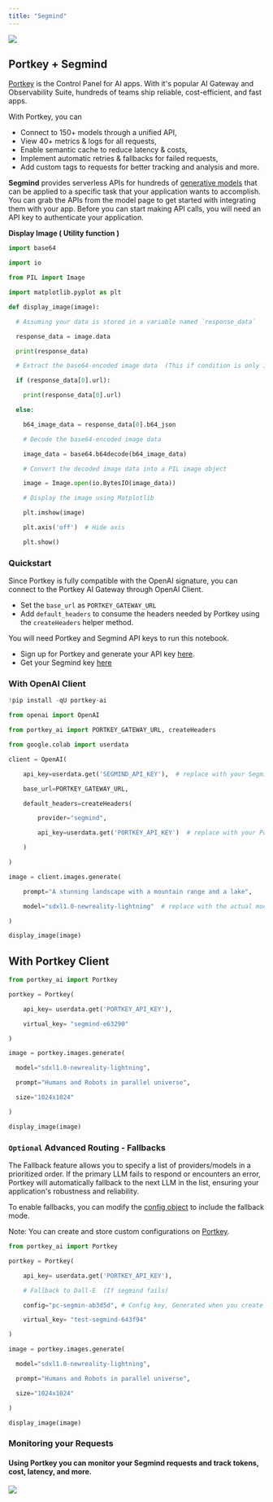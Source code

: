 ```yaml
---
title: "Segmind"
---
```


[![](/images/guides/colab-badge.svg)](https://colab.research.google.com/drive/11FexuOKWtc-0lvlxNt7L4gvIDYli8MdP?usp=sharing)

## Portkey + Segmind

[Portkey](https://app.portkey.ai/) is the Control Panel for AI apps. With it's popular AI Gateway and Observability Suite, hundreds of teams ship reliable, cost-efficient, and fast apps.

With Portkey, you can

* Connect to 150+ models through a unified API,
* View 40+ metrics & logs for all requests,
* Enable semantic cache to reduce latency & costs,
* Implement automatic retries & fallbacks for failed requests,
* Add custom tags to requests for better tracking and analysis and more.

**Segmind** provides serverless APIs for hundreds of [generative models](https://www.segmind.com/models) that can be applied to a specific task that your application wants to accomplish. You can grab the APIs from the model page to get started with integrating them with your app. Before you can start making API calls, you will need an API key to authenticate your application.

**Display Image ( Utility function )**



```py
import base64

import io

from PIL import Image

import matplotlib.pyplot as plt

def display_image(image):

  # Assuming your data is stored in a variable named `response_data`

  response_data = image.data

  print(response_data)

  # Extract the base64-encoded image data  (This if condition is only if we fallback to Dall-E as dall e doesn't provide b64_json instead it gives the direct url)

  if (response_data[0].url):

    print(response_data[0].url)

  else:

    b64_image_data = response_data[0].b64_json

    # Decode the base64-encoded image data

    image_data = base64.b64decode(b64_image_data)

    # Convert the decoded image data into a PIL image object

    image = Image.open(io.BytesIO(image_data))

    # Display the image using Matplotlib

    plt.imshow(image)

    plt.axis('off')  # Hide axis

    plt.show()

```

### Quickstart

Since Portkey is fully compatible with the OpenAI signature, you can connect to the Portkey AI Gateway through OpenAI Client.

* Set the `base_url` as `PORTKEY_GATEWAY_URL`
* Add `default_headers` to consume the headers needed by Portkey using the `createHeaders` helper method.

You will need Portkey and Segmind API keys to run this notebook.

* Sign up for Portkey and generate your API key [here](https://app.portkey.ai/).
* Get your Segmind key [here](https://cloud.segmind.com/console/api-keys)

### With OpenAI Client



```py
!pip install -qU portkey-ai
```



```py
from openai import OpenAI

from portkey_ai import PORTKEY_GATEWAY_URL, createHeaders

from google.colab import userdata

client = OpenAI(

    api_key=userdata.get('SEGMIND_API_KEY'),  # replace with your Segmind API key

    base_url=PORTKEY_GATEWAY_URL,

    default_headers=createHeaders(

        provider="segmind",

        api_key=userdata.get('PORTKEY_API_KEY')  # replace with your Portkey API key

    )

)
```



```py
image = client.images.generate(

    prompt="A stunning landscape with a mountain range and a lake",

    model="sdxl1.0-newreality-lightning"  # replace with the actual model name

)

display_image(image)
```

## With Portkey Client



```py
from portkey_ai import Portkey

portkey = Portkey(

    api_key= userdata.get('PORTKEY_API_KEY'),

    virtual_key= "segmind-e63290"

)
```



```py
image = portkey.images.generate(

  model="sdxl1.0-newreality-lightning",

  prompt="Humans and Robots in parallel universe",

  size="1024x1024"

)

display_image(image)
```

### `Optional` Advanced Routing - Fallbacks

The Fallback feature allows you to specify a list of providers/models in a prioritized order. If the primary LLM fails to respond or encounters an error, Portkey will automatically fallback to the next LLM in the list, ensuring your application's robustness and reliability.

To enable fallbacks, you can modify the [config object](https://docs.portkey.ai/docs/api-reference/config-object) to include the fallback mode.

Note: You can create and store custom configurations on [Portkey](https://app.portkey.ai/).



```py
from portkey_ai import Portkey

portkey = Portkey(

    api_key= userdata.get('PORTKEY_API_KEY'),

    # Fallback to Dall-E  (If segmind fails)

    config="pc-segmin-ab3d5d", # Config key, Generated when you create a config

    virtual_key= "test-segmind-643f94"

)
```



```py
image = portkey.images.generate(

  model="sdxl1.0-newreality-lightning",

  prompt="Humans and Robots in parallel universe",

  size="1024x1024"

)

display_image(image)
```

### Monitoring your Requests

#### Using Portkey you can monitor your Segmind requests and track tokens, cost, latency, and more.

<Frame>
    <img src="/images/guides/segmid.gif"/>
</Frame>
